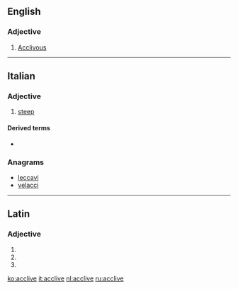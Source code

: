 ==English==

===Adjective===
{{en-adj}}

# {{context|obsolete}} [[acclivous|Acclivous]]

----

==Italian==

===Adjective===
{{it-adj|accliv|e|i}}

# [[steep]]

====Derived terms====
* {{l|it|acclività}}

===Anagrams===
* [[leccavi#Italian|leccavi]]
* [[velacci#Italian|velacci]]

----

==Latin==

===Adjective===
{{la-adj-form|acclīve}}

# {{inflection of|acclivis|acclīvis|nom|n|s|lang=la}}
# {{inflection of|acclivis|acclīvis|acc|n|s|lang=la}}
# {{inflection of|acclivis|acclīvis|voc|n|s|lang=la}}

[[ko:acclive]]
[[it:acclive]]
[[nl:acclive]]
[[ru:acclive]]